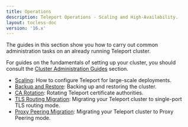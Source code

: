 ```yaml
---
title: Operations
description: Teleport Operations - Scaling and High-Availability.
layout: tocless-doc
version: '16.x'
---
```


The guides in this section show you how to carry out common administration tasks
on an already running Teleport cluster.

For guides on the fundamentals of setting up your cluster, you should consult
the [Cluster Administration Guides](/ver/16.x/management/admin) section.

- [Scaling](/ver/16.x/management/operations/scaling): How to configure Teleport for large-scale deployments.
- [Backup and Restore](/ver/16.x/management/operations/backup-restore): Backing up and restoring the cluster.
- [CA Rotation](/ver/16.x/management/operations/ca-rotation): Rotating Teleport certificate authorities.
- [TLS Routing Migration](/ver/16.x/management/operations/tls-routing): Migrating your Teleport cluster to single-port TLS routing mode.
- [Proxy Peering Migration](/ver/16.x/management/operations/proxy-peering): Migrating your Teleport cluster to Proxy Peering mode.
